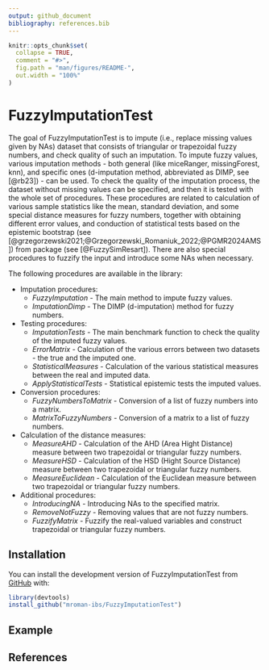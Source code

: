 ```yaml
---
output: github_document
bibliography: references.bib
---
```



<!-- README.md is generated from README.Rmd. Please edit that file -->

```r
knitr::opts_chunk$set(
  collapse = TRUE,
  comment = "#>",
  fig.path = "man/figures/README-",
  out.width = "100%"
)
```

# FuzzyImputationTest

<!-- badges: start -->
<!-- badges: end -->

The goal of FuzzyImputationTest is to impute (i.e., replace missing values given by NAs) dataset that
consists of triangular or trapezoidal fuzzy numbers, and check quality of such an imputation.
To impute fuzzy values, various imputation methods - both general (like miceRanger, missingForest, knn),
and specific ones (d-imputation method, abbreviated as DIMP, see [@rb23]) - can be used.
To check the quality of the imputation process, the dataset without missing values can be specified, and then
it is tested with the whole set of procedures.
These procedures are related to calculation of various sample statistics like the mean, standard deviation, and some special distance 
measures for fuzzy numbers, together with obtaining different error values, and conduction of statistical
tests based on the epistemic bootstrap (see [@grzegorzewski2021;@Grzegorzewski_Romaniuk_2022;@PGMR2024AMS]) from 
\code{FuzzySimRes} package (see [@FuzzySimResart]).
There are also special procedures to fuzzify the input and introduce some NAs when necessary.

The following procedures are available in the library:

+ Imputation procedures:
  + *FuzzyImputation* - The main method to impute fuzzy values.
  + *ImputationDimp* - The DIMP (d-imputation) method for fuzzy numbers.
  
+ Testing procedures:
  + *ImputationTests* - The main benchmark function to check the quality of the imputed fuzzy values.
  + *ErrorMatrix* - Calculation of the various errors between two datasets - the true and the imputed one.
  + *StatisticalMeasures* - Calculation of the various statistical measures between the real and imputed data.
  + *ApplyStatisticalTests* - Statistical epistemic tests the imputed values.
  
+ Conversion procedures:
  + *FuzzyNumbersToMatrix* - Conversion of a list of fuzzy numbers into a matrix.
  + *MatrixToFuzzyNumbers* - Conversion of a matrix to a list of fuzzy numbers.
  
+ Calculation of the distance measures:
  + *MeasureAHD* - Calculation of the AHD (Area Hight Distance) measure between two trapezoidal or triangular fuzzy numbers.
  + *MeasureHSD* - Calculation of the HSD (Hight Source Distance) measure between two trapezoidal or triangular fuzzy numbers.
  + *MeasureEuclidean* - Calculation of the Euclidean measure between two trapezoidal or triangular fuzzy numbers.
  
+ Additional procedures:
  + *IntroducingNA* - Introducing NAs to the specified matrix.
  + *RemoveNotFuzzy* - Removing values that are not fuzzy numbers.
  + *FuzzifyMatrix* - Fuzzify the real-valued variables and construct trapezoidal or triangular fuzzy numbers.



## Installation

You can install the development version of FuzzyImputationTest from [GitHub](https://github.com/) with:

``` r
library(devtools)
install_github("mroman-ibs/FuzzyImputationTest")
```




## Example






## References

